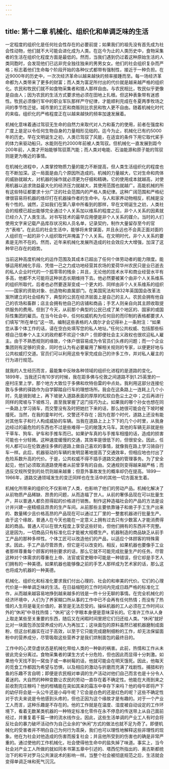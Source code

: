 ```yaml
---
---
---
```

title: 第十二章 机械化、组织化和单调乏味的生活
---




一定程度的组织化是任何社会性存在的必要前提；如果我们的祖先没有首先成为社会性动物，他们就不大可能会进化成为人类。在迄今为止的人类历史中，食物采集者的生活在组织化程度方面是最低的。然而，当我们遇到仍过着这种原始生活的人类同胞时，会发现他们已远非完全独往独来的男男女女。他们的社会组织复杂而严格；标志着他们生命每个阶段开始的各种仪式都带有强制性，接近于一种负担。在近9000年的历史中，一次次经济革命以越来越快的频率接踵而至。每一场经济革命都为人类带来了更多的财富；而人类为富足所付出的代价就是越来越严格的组织化。农民和牧民们就不如食物采集者和猎人那样自由。与农民相比，牧民似乎更像是自由人；因为农民的生活方式要求他必须在田地上扎根。但这种表象带有迷惑性。牧民必须像行军中的职业军队那样严守纪律，才能顺利完成在冬夏两季牧场之间的季节性迁徙。城市里的工匠和商贩则比农民和牧人更不自由。随着机械化时代的来临，组织化的严格程度正在以越来越快的频率加速发展着。

机械化意味着通过驾驭无生命的自然力来取代对人力和畜力的使用，前者在强度和广度上是足以令任何生物自身的力量相形见绌的。迄今为止，机械化已有约5000年的历史。早在文明诞生之初，人类已驾驭了风能，在适宜的条件下用它取代桨手的体力来驱动船只。水能则在约2000年前被人类驾驭。但机械化一直发展到距今200年前，人类才开始能够驾驭蒸汽能；而人类对电能、石油能源和原子能的驾驭则是更为晚近的事情。

在机械化进程中，人类掌控物质力量的能力不断提高，但人类生活组织化的程度也在不断加深。这一局面是由几个原因所造成的。机械的力量越大，它对生命和肉体的威胁就越大，对机器的操作就必须更为仔细和精确，它的使用成本就越高，对使用机器以追求效益最大化的经济压力就越大，其使用范围也就越广。高能机械的所有这些特征都要求十分广泛的社会范围内的严格人类纪律。这种广阔范围和严格纪律很容易将机器的烙印打在机器操作者的生命中。与人和家养动物相反，机械是没有个性的。诚然，正如我们在第八章中所看到的那样，早在文明诞生之初，人类社会的规模已超出能够完全通过个人关系加以维系的程度之后，非个人关系的因素就已经介入了人类生活。对书写技术的最早应用便是非个人关系的媒介。当时的人们使用文字来记载产品库存状况和人员名单，记录契约，制作大量留存至今的官方“表格”。在此后的社会生活中，能够将未曾谋面，并且永远也不会真正面对面的人组织在一起的非个人组织取代并掩盖了个人关系。在文明时代，非个人关系的要素是无所不在的。然而，近年来机械化发展所造成的社会效应大大增强，加深了这种早已存在的趋势。

当前这种高度机械化的运作范围及其成本已超出了任何个体劳动者的能力限度。能够运用机械化手段、凭借一己之力成功地经营其农场的爱荷华州农民只是业已逝去的私人企业时代的一个孤零零的残余；并且，无论他的技术水平和商业经营水平有多高，他都不大可能将这种状态长期维持下去。他必然要被某个由非个人关系维系的组织所取代，后者也必然要逐渐变成一个更大的、同样由非个人关系维系的组织——国家的资助对象、创造物和直属部门。在美国宪法和1832年英国国会改革法案所建立的社会结构下，典型的公民在经济层面上是自己的主人。农民会拥有他自己的农场和畜群；店主会拥有他自己的店铺和商品；手艺人则亲自向其主顾收取提供服务的费用。但到了今天，从前那个典型的公民已成了某个地区的、国家的或国际性集团的雇员。在当今社会中，任何权威机构为任何目的而印制的表格都要求人们填写“所在单位”这一项。编制这些表格的人偶尔才会记得补上一条附注：“如果您从事个体工作的话，请在空白处填写您的私人地址。”任何公共权威、包括那些标榜自己信奉个人主义的政府都不欢迎个体户；但即便社会主义政权也很欢迎私人雇主。由于不熟悉规则的缘故，个体户很容易成为令官员们头疼的问题；而一个企业集团则有足够的资金，同时也认为有必要雇用了解相关规则的专家，以便更好地与公共权威打交道。官员们可以利用这些专家完成自己的许多工作，并对私人雇主的行为进行规范。

就我的人生经历而言，最能集中反映各种领域的组织化进程的是道路的变化。1899年，当我还只有10岁的时候，我在距多佛与伦敦之间道路不到1.25英里的一座村庄里上学，那个地方大致位于多佛和坎特伯雷的中点处。我利用这部分连接伦敦与多佛的驿路作为自学脚踏自行车的理想场所。我会在这条路上一连耗上几个小时，先是骑到坡上，再下坡驶入道路表面的厚厚的松软白色尘土之中；之后再进行同样的爬坡与下坡练习，直至我掌握了这门技巧为止。如果我的哪个孙女也想在同一条路上学习骑车，而交警没有及时把她拦下来的话，那么她很可能会在下坡时被撞死。当然，在我的童年时代，交警还不存在；因为在那个时代，道路上还没有能对其他车子和行人构成威胁的车辆。当我在道路上上上下下的几个小时里，从我身边经过的最危险的东西也不过是些难得一见的敞篷大马车。其他的车辆无非就是些干草车、狗车、驴车和手推车而已。如果驴车真的与手推车相撞的话，造成的损害可能也十分轻微。这种速度缓慢的交通，其效率是很低下的，但很安全。因此，任何人都可以在伦敦通往多佛的道路上做自己喜欢的事情，就像我在路上学习骑自行车一样。此后，机器驱动的车辆的发明显著地提高了交通效率，但相应地也付出了危险系数升高的代价。于是，公共权威不得不插手道路交通的管理事务。为了安全起见，他们必须取消道路使用者从前曾享有的自由。交通规则变得越来越严格；而违反交规所受到的处罚则越来越重；但意外事故发生的概率却仍在提高。1899—1966年，道路交通领域发生的变迁同样也在生活中的其他一切方面发生着。

机械化所带来的组织化不仅影响了人类，也影响了他们的劳动产品。机械化解决了从前物质产品稀缺、昂贵的问题，从而造福了世人。从前的奢侈品现在可以批量生产，并以普通人都负担得起的价格进行销售。制作这种造福社会的产品的方法是设计并兴建一座精细且昂贵的生产车间。从前那些主要依靠锤子和凿子手工生产出来的、数量稀少且价格高昂的产品现在可以通过工厂里的一整套机器进行批量生产。由于这个缘故，普通人在今天也能在一定意义上拥有过去只有少数富人才能消费得起的商品。普通人可以在很大程度上享受这些好处，但他们拥有的东西并不完整。这是因为，一切商品只有标准化后才能被大规模生产。机器制造的商品缺乏从前手工产品的那种多样性。个体工匠可以改造他们的产品，以适应个体顾客的特殊需求。因此，手工产品尽管昂贵，但它是可以改变的。相反，如果机器也要像手工业者那样尊重每个顾客的特别要求的话，那么它就不可能完成批量生产的任务。尽管这种对个体需求的尊重在上帝、法官或官吏眼中可能是一种错误，但它却是手艺人们拥有的一种美德。如果机器也能够像之前的手艺人那样成为艺术家的话，那么这也将成为机器的一种美德。

机械化、组织化和标准化要求我们付出心理的、社会的和审美的代价。它们的心理代价是一种单调乏味的生活。在日益缩短的工作时间内完成日趋严格的标准化工作，从而越来越容易地挣到越来越多的钱是一件十分无聊的事情。在完全机械化的经济环境中，人们为了养家糊口所从事的工作中已不会再有任何热情；而没有了热情的人生将是毫无价值的，甚至是无法忍受的。操纵机器的工人必须在工作时间以外的“休闲”中寻找热情；“休闲”这个字眼本身便是意味深长的。它准许工作从人身上取走某些至关重要的东西，随后又在闲暇时间里把它们归还给人类。“休闲”就好比对一块面包添加营养成分的人为再加工；这块面包的原料虽然已被机器磨制成面粉，但这台机器实在过于高效，以至于它只能完成磨制细粉的工作，却无法保留面粉中的营养成分，尽管吸取这些营养才是我们烘制面包的最终目的。

工作中的心灵空虚状态是机械化带给人类的一种新的祸害。此前，热情和工作从未彼此完全分离过。食物采集者的谋生方式十分危险，但也因此而显得十分刺激。如果他今天找不到一窝虫子或一串树莓的话，他就可能会在明天饿死。因此，他每天的觅食工作都因为希望与恐惧，以及相应的激动与折磨而充满了戏剧性。捕猎和钓鱼的乐趣不言自明；即便是农民相对单调的生产活动对他们自己而言也是十分令人着迷的。大自然的种种变数让农民的劳动一直存在着不确定性。他能在大雨到来之前收割完庄稼吗？他的柑橘能在突如其来的霜冻中幸存下来吗？他的母牛即将产下的幼仔将会是一头公牛还是小母牛呢？它会是白色的还是红色的呢？这些不确定性对于农夫来说是令他感到头疼的，但也正因为这个缘故才是有趣的。对于一个产业工人而言，这种乐趣是不存在的。他的工作就是在温度、湿度被自动设定的工作环境下，看着无数某类机器的一种特定标准化零件在永不停息的传送带上从自己面前经过，并重复着千篇一律的流水线作业。因此，这些生活单调的产业工人有时会将反社会的暴力破坏活动作为自己业余的“休闲”方式的做法也就不足为奇了。即便机械化的受害者并不明白自己为何行为乖戾，我们也可以理性地解释这些非理性的现象。他在为社会对他造成的伤害而报复社会；并且他所受到的伤害也的确是非常严重的。通过使他的工作机械化，社会使得他生命中的盐失掉了味道。事实上，当今社会对产业工人所做的就如同本书第五章中引述的、塔西佗所指出的、奥古斯都统治下的和平对罗马公共演说术的影响一样。当整个社会被彻底规范之后，生活就会变得单调乏味和死气沉沉。